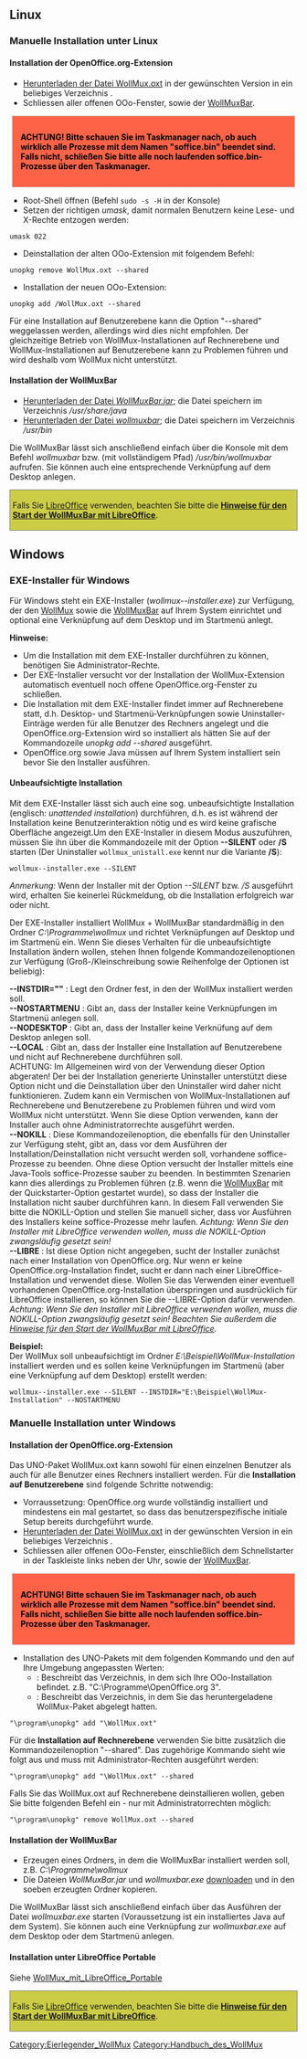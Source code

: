 == Linux ==

=== Manuelle Installation unter Linux ===

==== Installation der OpenOffice.org-Extension ====
* [[WollMux downloaden|Herunterladen der Datei WollMux.oxt]] in der gewünschten Version in ein beliebiges Verzeichnis ''<Verz>''.
* Schliessen aller offenen OOo-Fenster, sowie der [[WollMuxBar]].
<div style="background-color:#FF6347;border:1px solid #D3D3D3;margin:0.3em;padding:1em; color: black;">
'''ACHTUNG! Bitte schauen Sie im Taskmanager nach, ob auch wirklich alle Prozesse mit dem Namen "soffice.bin" beendet sind. Falls nicht, schließen Sie bitte alle noch laufenden soffice.bin-Prozesse über den Taskmanager.'''
</div>
* Root-Shell öffnen (Befehl <tt>sudo -s -H</tt> in der Konsole)
* Setzen der richtigen ''umask'', damit normalen Benutzern keine Lese- und X-Rechte entzogen werden:
 umask 022
* Deinstallation der alten OOo-Extension mit folgendem Befehl:
 unopkg remove WollMux.oxt --shared
* Installation der neuen OOo-Extension:
 unopkg add ''<Verz>''/WollMux.oxt --shared

Für eine Installation auf Benutzerebene kann die Option "--shared" weggelassen werden, allerdings wird dies nicht empfohlen. Der gleichzeitige Betrieb von WollMux-Installationen auf Rechnerebene und WollMux-Installationen auf Benutzerebene kann zu Problemen führen und wird deshalb vom WollMux nicht unterstützt.

==== Installation der WollMuxBar ====
* [[WollMux downloaden|Herunterladen der Datei ''WollMuxBar.jar'']]; die Datei speichern im Verzeichnis ''/usr/share/java''
* [[WollMux downloaden|Herunterladen der Datei ''wollmuxbar'']]; die Datei speichern im Verzeichnis ''/usr/bin''

Die WollMuxBar lässt sich anschließend einfach über die Konsole mit dem Befehl ''wollmuxbar'' bzw. (mit vollständigem Pfad) ''/usr/bin/wollmuxbar'' aufrufen. Sie können auch eine entsprechende Verknüpfung auf dem Desktop anlegen.

<div style="background-color:#CCCC47;border:1px solid gray;padding:0.3em;">
Falls Sie [http://www.libreoffice.org LibreOffice] verwenden, beachten Sie bitte die '''[[WollMuxBar#LibreOffice|Hinweise für den Start der WollMuxBar mit LibreOffice]]'''.
</div>

== Windows ==

=== EXE-Installer für Windows ===
Für Windows steht ein EXE-Installer (''wollmux-<VERSION>-installer.exe'') zur Verfügung, der den [[WollMux]] sowie die [[WollMuxBar]] auf Ihrem System einrichtet und optional eine Verknüpfung auf dem Desktop und im Startmenü anlegt.

'''Hinweise:'''
* Um die Installation mit dem EXE-Installer durchführen zu können, benötigen Sie Administrator-Rechte.
* Der EXE-Installer versucht vor der Installation der WollMux-Extension automatisch eventuell noch offene OpenOffice.org-Fenster zu schließen.
* Die Installation mit dem EXE-Installer findet immer auf Rechnerebene statt, d.h. Desktop- und Startmenü-Verknüpfungen sowie Uninstaller-Einträge werden für alle Benutzer des Rechners angelegt und die OpenOffice.org-Extension wird so installiert als hätten Sie auf der Kommandozeile ''unopkg add --shared'' ausgeführt.
* OpenOffice.org sowie Java müssen auf Ihrem System installiert sein bevor Sie den Installer ausführen.

==== Unbeaufsichtigte Installation ====
Mit dem EXE-Installer lässt sich auch eine sog. unbeaufsichtigte Installation (englisch: ''unattended installation'') durchführen, d.h. es ist während der Installation keine Benutzerinteraktion nötig und es wird keine grafische Oberfläche angezeigt.Um den EXE-Installer in diesem Modus auszuführen, müssen Sie ihn über die Kommandozeile mit der Option '''--SILENT''' oder '''/S''' starten (Der Uninstaller <code>wollmux_unistall.exe</code> kennt nur die Variante '''/S'''):
 wollmux-<VERSION>-installer.exe --SILENT
''Anmerkung:'' Wenn der Installer mit der Option ''--SILENT'' bzw. ''/S'' ausgeführt wird, erhalten Sie keinerlei Rückmeldung, ob die Installation erfolgreich war oder nicht.

Der EXE-Installer installiert WollMux + WollMuxBar standardmäßig in den Ordner ''C:\Programme\wollmux'' und richtet Verknüpfungen auf Desktop und im Startmenü ein. Wenn Sie dieses Verhalten für die unbeaufsichtigte Installation ändern wollen, stehen Ihnen folgende Kommandozeilenoptionen zur Verfügung (Groß-/Kleinschreibung sowie Reihenfolge der Optionen ist beliebig):
;'''--INSTDIR="<Installationspfad>"''' : Legt den Ordner fest, in den der WollMux installiert werden soll.
; '''--NOSTARTMENU''' : Gibt an, dass der Installer keine Verknüpfungen im Startmenü anlegen soll.
; '''--NODESKTOP''' : Gibt an, dass der Installer keine Verknüfung auf dem Desktop anlegen soll.
; '''--LOCAL''' : Gibt an, dass der Installer eine Installation auf Benutzerebene und nicht auf Rechnerebene durchführen soll.<br>ACHTUNG: Im Allgemeinen wird von der Verwendung dieser Option abgeraten! Der bei der Installation generierte Uninstaller unterstützt diese Option nicht und die Deinstallation über den Uninstaller wird daher nicht funktionieren. Zudem kann ein Vermischen von WollMux-Installationen auf Rechnerebene und Benutzerebene zu Problemen führen und wird vom WollMux nicht unterstützt. Wenn Sie diese Option verwenden, kann der Installer auch ohne Administratorrechte ausgeführt werden.
; '''--NOKILL''' : Diese Kommandozeilenoption, die ebenfalls für den Uninstaller zur Verfügung steht, gibt an, dass vor dem Ausführen der Installation/Deinstallation nicht versucht werden soll, vorhandene soffice-Prozesse zu beenden. Ohne diese Option versucht der Installer mittels eine Java-Tools soffice-Prozesse sauber zu beenden. In bestimmten Szenarien kann dies allerdings zu Problemen führen (z.B. wenn die [[WollMuxBar]] mit der Quickstarter-Option gestartet wurde), so dass der Installer die Installation nicht sauber durchführen kann. In diesem Fall verwenden Sie bitte die NOKILL-Option und stellen Sie manuell sicher, dass vor Ausführen des Installers keine soffice-Prozesse mehr laufen. ''Achtung: Wenn Sie den Installer mit LibreOffice verwenden wollen, muss die NOKILL-Option zwangsläufig gesetzt sein!''
; '''--LIBRE''' : Ist diese Option nicht angegeben, sucht der Installer zunächst nach einer Installation von OpenOffice.org. Nur wenn er keine OpenOffice.org-Installation findet, sucht er dann nach einer LibreOffice-Installation und verwendet diese. Wollen Sie das Verwenden einer eventuell vorhandenen OpenOffice.org-Installation überspringen und ausdrücklich für LibreOffice installieren, so können Sie die --LIBRE-Option dafür verwenden. ''Achtung: Wenn Sie den Installer mit LibreOffice verwenden wollen, muss die NOKILL-Option zwangsläufig gesetzt sein! Beachten Sie außerdem die [[WollMuxBar#LibreOffice|Hinweise für den Start der WollMuxBar mit LibreOffice]].''

'''Beispiel:'''<br>
Der WollMux soll unbeaufsichtigt im Ordner ''E:\Beispiel\WollMux-Installation'' installiert werden und es sollen keine Verknüpfungen im Startmenü (aber eine Verknüpfung auf dem Desktop) erstellt werden:
 wollmux-<VERSION>-installer.exe --SILENT --INSTDIR="E:\Beispiel\WollMux-Installation" --NOSTARTMENU

=== Manuelle Installation unter Windows ===

==== Installation der OpenOffice.org-Extension ====
Das UNO-Paket WollMux.oxt kann sowohl für einen einzelnen Benutzer als auch für alle Benutzer eines Rechners installiert werden. Für die '''Installation auf Benutzerebene''' sind folgende Schritte notwendig:

* Vorraussetzung: OpenOffice.org wurde vollständig installiert und mindestens ein mal gestartet, so dass das benutzerspezifische initiale Setup bereits durchgeführt wurde.
* [[WollMux downloaden|Herunterladen der Datei WollMux.oxt]] in der gewünschten Version in ein beliebiges Verzeichnis <Verz>.
* Schliessen aller offenen OOo-Fenster, einschließlich dem Schnellstarter in der Taskleiste links neben der Uhr, sowie der [[WollMuxBar]].
<div style="background-color:#FF6347;border:1px solid #D3D3D3;margin:0.3em;padding:1em; color: black;">
'''ACHTUNG! Bitte schauen Sie im Taskmanager nach, ob auch wirklich alle Prozesse mit dem Namen "soffice.bin" beendet sind. Falls nicht, schließen Sie bitte alle noch laufenden soffice.bin-Prozesse über den Taskmanager.'''
</div>

* Installation des UNO-Pakets mit dem folgenden Kommando und den auf Ihre Umgebung angepassten Werten:
** <OOo-Path>: Beschreibt das Verzeichnis, in dem sich Ihre OOo-Installation befindet. z.B. "C:\Programme\OpenOffice.org 3".
** <Verz>: Beschreibt das Verzeichnis, in dem Sie das heruntergeladene WollMux-Paket abgelegt hatten.
 "<OOo-Path>\program\unopkg" add "<Verz>\WollMux.oxt"

Für die '''Installation auf Rechnerebene''' verwenden Sie bitte zusätzlich die Kommandozeilenoption "--shared". Das zugehörige Kommando sieht wie folgt aus und muss mit Administrator-Rechten ausgeführt werden:
 "<OOo-Path>\program\unopkg" add "<Verz>\WollMux.oxt" --shared

Falls Sie das WollMux.oxt auf Rechnerebene deinstallieren wollen, geben Sie bitte folgenden Befehl ein - nur mit Administratorrechten möglich:
 "<OOo-Path>\program\unopkg" remove WollMux.oxt --shared

==== Installation der WollMuxBar ====
* Erzeugen eines Ordners, in dem die WollMuxBar installiert werden soll, z.B. ''C:\Programme\wollmux''
* Die Dateien ''WollMuxBar.jar'' und ''wollmuxbar.exe'' [[WollMux downloaden|downloaden]] und in den soeben erzeugten Ordner kopieren.

Die WollMuxBar lässt sich anschließend einfach über das Ausführen der Datei ''wollmuxbar.exe'' starten (Voraussetzung ist ein installiertes Java auf dem System). Sie können auch eine Verknüpfung zur ''wollmuxbar.exe'' auf dem Desktop oder dem Startmenü anlegen.

==== Installation unter LibreOffice Portable ====
Siehe [[WollMux_mit_LibreOffice_Portable]]


<div style="background-color:#CCCC47;border:1px solid gray;padding:0.3em;">
Falls Sie [http://www.libreoffice.org LibreOffice] verwenden, beachten Sie bitte die '''[[WollMuxBar#LibreOffice|Hinweise für den Start der WollMuxBar mit LibreOffice]]'''.
</div>

[[Category:Eierlegender_WollMux]]
[[Category:Handbuch_des_WollMux]]